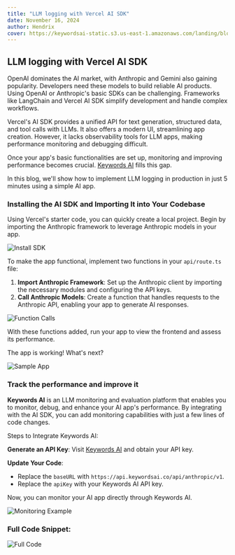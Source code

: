 ```yaml
---
title: "LLM logging with Vercel AI SDK"
date: November 16, 2024
author: Hendrix
cover: https://keywordsai-static.s3.us-east-1.amazonaws.com/landing/blog/vercel_sdk/cover.png
---
```


## LLM logging with Vercel AI SDK

OpenAI dominates the AI market, with Anthropic and Gemini also gaining popularity. Developers need these models to build reliable AI products. Using OpenAI or Anthropic's basic SDKs can be challenging. Frameworks like LangChain and Vercel AI SDK simplify development and handle complex workflows.

Vercel's AI SDK provides a unified API for text generation, structured data, and tool calls with LLMs. It also offers a modern UI, streamlining app creation. However, it lacks observability tools for LLM apps, making performance monitoring and debugging difficult.

Once your app's basic functionalities are set up, monitoring and improving performance becomes crucial. [Keywords AI](https://www.keywordsai.co/) fills this gap.

In this blog, we'll show how to implement LLM logging in production in just 5 minutes using a simple AI app.

### Installing the AI SDK and Importing It into Your Codebase

Using Vercel's starter code, you can quickly create a local project. Begin by importing the Anthropic framework to leverage Anthropic models in your app.

![Install SDK](https://keywordsai-static.s3.us-east-1.amazonaws.com/landing/blog/vercel_sdk/install.jpg)

To make the app functional, implement two functions in your `api/route.ts` file:  

1. **Import Anthropic Framework**: Set up the Anthropic client by importing the necessary modules and configuring the API keys.  
2. **Call Anthropic Models**: Create a function that handles requests to the Anthropic API, enabling your app to generate AI responses.

![Function Calls](https://keywordsai-static.s3.us-east-1.amazonaws.com/landing/blog/vercel_sdk/function_calls.jpg)

With these functions added, run your app to view the frontend and assess its performance.  

The app is working! What's next?

![Sample App](https://keywordsai-static.s3.us-east-1.amazonaws.com/landing/blog/vercel_sdk/sample_app.gif)

### Track the performance and improve it

**Keywords AI** is an LLM monitoring and evaluation platform that enables you to monitor, debug, and enhance your AI app's performance. By integrating with the AI SDK, you can add monitoring capabilities with just a few lines of code changes.

Steps to Integrate Keywords AI:

**Generate an API Key**: Visit [Keywords AI](https://platform.keywordsai.co/) and obtain your API key.

**Update Your Code**:
- Replace the `baseURL` with `https://api.keywordsai.co/api/anthropic/v1`.
- Replace the `apiKey` with your Keywords AI API key.

Now, you can monitor your AI app directly through Keywords AI.

![Monitoring Example](https://keywordsai-static.s3.us-east-1.amazonaws.com/landing/blog/vercel_sdk/monitor_example.gif)

### Full Code Snippet:

![Full Code](https://keywordsai-static.s3.us-east-1.amazonaws.com/landing/blog/vercel_sdk/full_code.jpg)
